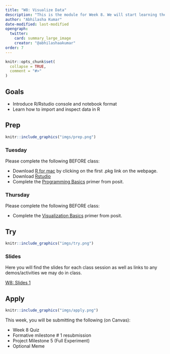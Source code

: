 ```yaml
---
title: "W8: Visualize Data"
description: "This is the module for Week 8. We will start learning the basics of visualizing data in R/RStudio."
author: "Abhilasha Kumar"
date-modified: last-modified
opengraph:
  twitter:
    card: summary_large_image
    creator: "@abhilashaakumar"
order: 7
---
```


```r
knitr::opts_chunk$set(
  collapse = TRUE,
  comment = "#>"
)
```

## Goals

- Introduce R/Rstudio console and notebook format
- Learn how to import and inspect data in R

## Prep 

:::::{.card .border .border-2 .border-info}
:::: {.grid .g-0}
::: {.g-col-3}
:::: {.card-body}

```r
knitr::include_graphics("imgs/prep.png")
```

::::
:::

::: {.g-col-9}
:::: {.card-body}
### Tuesday

Please complete the following BEFORE class:

- Download [R for mac](https://cran.r-project.org/bin/macosx/) by clicking on the first .pkg link on the webpage.
- Download [Rstudio](https://posit.co/download/rstudio-desktop/)
- Complete the [Programming Basics](https://posit.cloud/learn/primers/1.2) primer from posit.

### Thursday

Please complete the following BEFORE class:

- Complete the [Visualization Basics](https://posit.cloud/learn/primers/1.1) primer from posit.



::::
:::
::::
:::::

## Try {.mt-5}

:::::{.card .border .border-2 .border-info}
:::: {.grid .g-0}
::: {.g-col-3}
:::: {.card-body}

```r
knitr::include_graphics("imgs/try.png")
```

::::
:::

::: {.g-col-9}
:::: {.card-body}

### Slides

Here you will find the slides for each class session as well as links to any demos/activities we may do in class.

<a class="btn btn-outline-info" href="https://teaching-cognition.github.io/coglab/slides/W8_Oct_17_2023.pdf" role="button" target="_blank">W8: Slides 1</a>


::::
:::


::::
:::::

## Apply {.mt-5}

:::::{.card .border .border-2 .border-info}
:::: {.grid .g-0}
::: {.g-col-3}
:::: {.card-body}

```r
knitr::include_graphics("imgs/apply.png")
```

::::
:::

::: {.g-col-9}
:::: {.card-body}

This week, you will be submitting the following (on Canvas):

- Week 8 Quiz
- Formative milestone # 1 resubmission
- Project Milestone 5 (Full Experiment)
- Optional Meme

::::
:::


::::
:::::